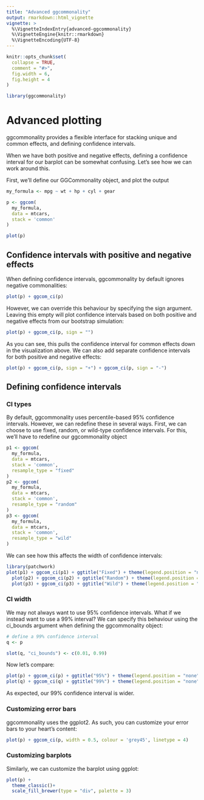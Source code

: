 ```yaml
---
title: "Advanced ggcommonality"
output: rmarkdown::html_vignette
vignette: >
  %\VignetteIndexEntry{advanced-ggcommonality}
  %\VignetteEngine{knitr::rmarkdown}
  %\VignetteEncoding{UTF-8}
---
```


```r
knitr::opts_chunk$set(
  collapse = TRUE,
  comment = "#>",
  fig.width = 6,
  fig.height = 4
)
```

```r
library(ggcommonality)
```

# Advanced plotting

ggcommonality provides a flexible interface for stacking unique and common effects, and defining confidence intervals.

When we have both positive and negative effects, defining a confidence interval for our barplot can be somewhat confusing. Let's see how we can work around this.

First, we'll define our GGCommonality object, and plot the output

```r
my_formula <- mpg ~ wt + hp + cyl + gear

p <- ggcom(
  my_formula, 
  data = mtcars, 
  stack = 'common'
)

plot(p)
```

## Confidence intervals with positive and negative effects

When defining confidence intervals, ggcommonality by default ignores negative commonalities:

```r
plot(p) + ggcom_ci(p)
```

However, we can override this behaviour by specifying the sign argument. Leaving this empty will plot confidence intervals based on both positive and negative effects from our bootstrap simulation:

```r
plot(p) + ggcom_ci(p, sign = "")
```

As you can see, this pulls the confidence interval for common effects down in the visualization above. We can also add separate confidence intervals for both positive and negative effects:

```r
plot(p) + ggcom_ci(p, sign = "+") + ggcom_ci(p, sign = "-")
```

## Defining confidence intervals

### CI types

By default, ggcommonality uses percentile-based 95% confidence intervals. However, we can redefine these in several ways. First, we can choose to use fixed, random, or wild-type confidence intervals. For this, we'll have to redefine our ggcommonality object

```r

p1 <- ggcom(
  my_formula, 
  data = mtcars, 
  stack = 'common', 
  resample_type = "fixed"
)
p2 <- ggcom(
  my_formula, 
  data = mtcars, 
  stack = 'common', 
  resample_type = "random"
)
p3 <- ggcom(
  my_formula,
  data = mtcars, 
  stack = 'common', 
  resample_type = "wild"
)
```

We can see how this affects the width of confidence intervals:

```r
library(patchwork)
plot(p1) + ggcom_ci(p1) + ggtitle("Fixed") + theme(legend.position = "none") |
  plot(p2) + ggcom_ci(p2) + ggtitle("Random") + theme(legend.position = "none")  |
  plot(p3) + ggcom_ci(p3) + ggtitle("Wild") + theme(legend.position = "none") 
```

### CI width

We may not always want to use 95% confidence intervals. What if we instead want to use a 99% interval? We can specify this behaviour using the ci_bounds argument when defining the ggcommonality object:

```r
# define a 99% confidence interval
q <- p

slot(q, "ci_bounds") <- c(0.01, 0.99)

```

Now let's compare:

```r
plot(p) + ggcom_ci(p) + ggtitle("95%") + theme(legend.position = "none") |
plot(q) + ggcom_ci(q) + ggtitle("99%") + theme(legend.position = "none") 
```

As expected, our 99% confidence interval is wider.

### Customizing error bars

ggcommonality uses the ggplot2. As such, you can customize your error bars to your heart's content:

```r
plot(p) + ggcom_ci(p, width = 0.5, colour = 'grey45', linetype = 4)
```

### Customizing barplots

Similarly, we can customize the barplot using ggplot:

```r
plot(p) +
  theme_classic()+
  scale_fill_brewer(type = "div", palette = 3)

```

